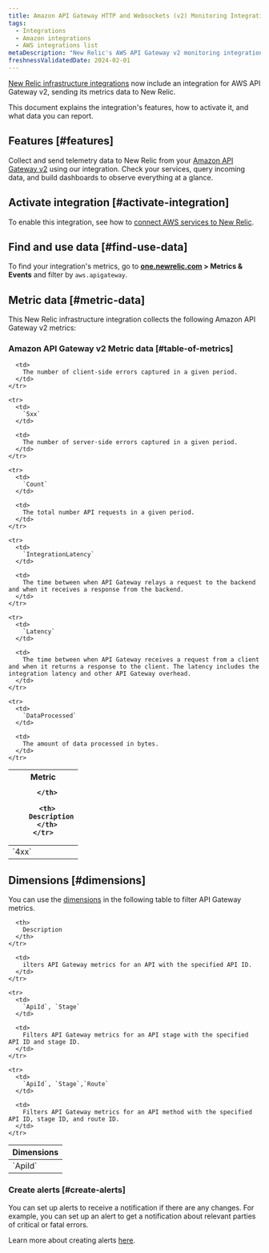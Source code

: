 ```yaml
---
title: Amazon API Gateway HTTP and Websockets (v2) Monitoring Integration
tags:
  - Integrations
  - Amazon integrations
  - AWS integrations list
metaDescription: "New Relic's AWS API Gateway v2 monitoring integration: what data it reports, and how to enable it."
freshnessValidatedDate: 2024-02-01
---
```


[New Relic infrastructure integrations](/docs/infrastructure/integrations-getting-started/getting-started/introduction-infrastructure-integrations) now include an integration for AWS API Gateway v2, sending its metrics data to New Relic.

This document explains the integration's features, how to activate it, and what data you can report.

## Features [#features]

Collect and send telemetry data to New Relic from your [Amazon API Gateway v2](https://aws.amazon.com/api-gateway/) using our integration. Check your services, query incoming data, and build dashboards to observe everything at a glance.

## Activate integration [#activate-integration]

To enable this integration, see how to [connect AWS services to New Relic](/docs/infrastructure/amazon-integrations/connect/aws-metric-stream-setup/).

## Find and use data [#find-use-data]

To find your integration's metrics, go to <DNT>**[one.newrelic.com](https://one.newrelic.com/all-capabilities) > Metrics & Events**</DNT> and filter by `aws.apigateway`.

## Metric data [#metric-data]

This New Relic infrastructure integration collects the following Amazon API Gateway v2 metrics:

### Amazon API Gateway v2 Metric data [#table-of-metrics]

<table>
  <thead>
    <tr>
      <th style={{ width: "200px" }}>
        Metric  

      </th>

      <th>
        Description
      </th>
    </tr>
  </thead>

  <tbody>
    <tr>
      <td>
        `4xx`
      </td>

      <td>
        The number of client-side errors captured in a given period.
      </td>
    </tr>

    <tr>
      <td>
        `5xx`
      </td>

      <td>
        The number of server-side errors captured in a given period.
      </td>
    </tr>

    <tr>
      <td>
        `Count`
      </td>

      <td>
        The total number API requests in a given period.
      </td>
    </tr>

    <tr>
      <td>
        `IntegrationLatency`
      </td>

      <td>
        The time between when API Gateway relays a request to the backend and when it receives a response from the backend.
      </td>
    </tr>

    <tr>
      <td>
        `Latency`
      </td>

      <td>
        The time between when API Gateway receives a request from a client and when it returns a response to the client. The latency includes the integration latency and other API Gateway overhead.
      </td>
    </tr>

    <tr>
      <td>
        `DataProcessed`
      </td>

      <td>
        The amount of data processed in bytes.
      </td>
    </tr>
  </tbody>
</table>

## Dimensions [#dimensions]

You can use the [dimensions](http://docs.aws.amazon.com/AmazonCloudWatch/latest/APIReference/API_Dimension.html) in the following table to filter API Gateway metrics.

<table>
  <thead>
    <tr>
      <th style={{ width: "285x" }}>
        Dimensions
      </th>

      <th>
        Description
      </th>
    </tr>
  </thead>

  <tbody>
    <tr>
      <td>
        `ApiId`
      </td>

      <td>
        ilters API Gateway metrics for an API with the specified API ID.
      </td>
    </tr>

    <tr>
      <td>
        `ApiId`, `Stage`
      </td>

      <td>
        Filters API Gateway metrics for an API stage with the specified API ID and stage ID.
      </td>
    </tr>

    <tr>
      <td>
        `ApiId`, `Stage`,`Route`
      </td>

      <td>
        Filters API Gateway metrics for an API method with the specified API ID, stage ID, and route ID.
      </td>
    </tr>
  </tbody>
</table>

### Create alerts [#create-alerts]

You can set up alerts to receive a notification if there are any changes. For example, you can set up an alert to get a notification about relevant parties of critical or fatal errors.

Learn more about creating alerts [here](/docs/tutorial-create-alerts/create-an-alert/).
